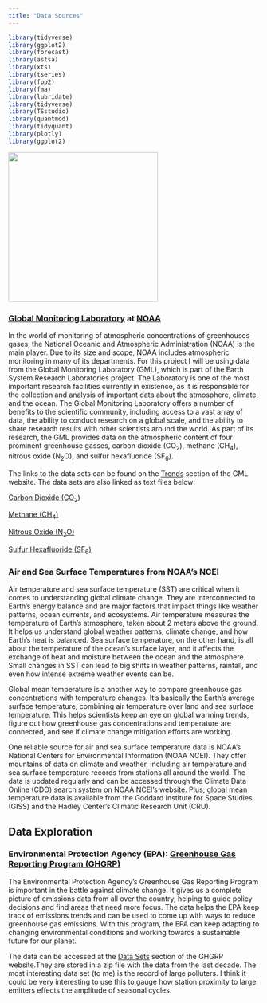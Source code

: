 ```yaml
---
title: "Data Sources"
---
```


```r
library(tidyverse)
library(ggplot2)
library(forecast)
library(astsa) 
library(xts)
library(tseries)
library(fpp2)
library(fma)
library(lubridate)
library(tidyverse)
library(TSstudio)
library(quantmod)
library(tidyquant)
library(plotly)
library(ggplot2)
```

![](images/gml.png){fig-align="center" width="300"}

### [Global Monitoring Laboratory](https://gml.noaa.gov/) at [NOAA](https://www.noaa.gov/)

In the world of monitoring of atmospheric concentrations of greenhouses gases, the National Oceanic and Atmospheric Administration (NOAA) is the main player. Due to its size and scope, NOAA includes atmospheric monitoring in many of its departments. For this project I will be using data from the Global Monitoring Laboratory (GML), which is part of the Earth System Research Laboratories project. The Laboratory is one of the most important research facilities currently in existence, as it is responsible for the collection and analysis of important data about the atmosphere, climate, and the ocean. The Global Monitoring Laboratory offers a number of benefits to the scientific community, including access to a vast array of data, the ability to conduct research on a global scale, and the ability to share research results with other scientists around the world. As part of its research, the GML provides data on the atmospheric content of four prominent greenhouse gasses, carbon dioxide (CO~2~), methane (CH~4~), nitrous oxide (N~2~O), and sulfur hexafluoride (SF~6~).

The links to the data sets can be found on the [Trends](https://gml.noaa.gov/ccgg/trends/) section of the GML website. The data sets are also linked as text files below:

[Carbon Dioxide (CO~2~)](https://gml.noaa.gov/webdata/ccgg/trends/co2/co2_mm_mlo.txt)

[Methane (CH~4~)](https://gml.noaa.gov/webdata/ccgg/trends/ch4/ch4_mm_gl.txt)

[Nitrous Oxide (N~2~O)](https://gml.noaa.gov/webdata/ccgg/trends/n2o/n2o_mm_gl.txt)

[Sulfur Hexafluoride (SF~6~)](https://gml.noaa.gov/webdata/ccgg/trends/sf6/sf6_mm_gl.txt)

### Air and Sea Surface Temperatures from NOAA's NCEI

Air temperature and sea surface temperature (SST) are critical when it comes to understanding global climate change. They are interconnected to Earth's energy balance and are major factors that impact things like weather patterns, ocean currents, and ecosystems. Air temperature measures the temperature of Earth's atmosphere, taken about 2 meters above the ground. It helps us understand global weather patterns, climate change, and how Earth's heat is balanced. Sea surface temperature, on the other hand, is all about the temperature of the ocean's surface layer, and it affects the exchange of heat and moisture between the ocean and the atmosphere. Small changes in SST can lead to big shifts in weather patterns, rainfall, and even how intense extreme weather events can be.

Global mean temperature is a another way to compare greenhouse gas concentrations with temperature changes. It's basically the Earth's average surface temperature, combining air temperature over land and sea surface temperature. This helps scientists keep an eye on global warming trends, figure out how greenhouse gas concentrations and temperature are connected, and see if climate change mitigation efforts are working.

One reliable source for air and sea surface temperature data is NOAA's National Centers for Environmental Information (NOAA NCEI). They offer mountains of data on climate and weather, including air temperature and sea surface temperature records from stations all around the world. The data is updated regularly and can be accessed through the Climate Data Online (CDO) search system on NOAA NCEI's website. Plus, global mean temperature data is available from the Goddard Institute for Space Studies (GISS) and the Hadley Center's Climatic Research Unit (CRU).

## Data Exploration

### Environmental Protection Agency (EPA): [Greenhouse Gas Reporting Program (GHGRP)](https://www.epa.gov/ghgreporting/data-sets)

The Environmental Protection Agency's Greenhouse Gas Reporting Program is important in the battle against climate change. It gives us a complete picture of emissions data from all over the country, helping to guide policy decisions and find areas that need more focus. The data helps the EPA keep track of emissions trends and can be used to come up with ways to reduce greenhouse gas emissions. With this program, the EPA can keep adapting to changing environmental conditions and working towards a sustainable future for our planet.

The data can be accessed at the [Data Sets](https://www.epa.gov/ghgreporting/data-sets) section of the GHGRP website.They are stored in a zip file with the data from the last decade. The most interesting data set (to me) is the record of large polluters. I think it could be very interesting to use this to gauge how station proximity to large emitters effects the amplitude of seasonal cycles.
